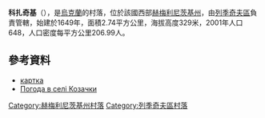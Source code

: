 {{coord|49|18|4|N|27|37|28|E|scale:100000|display=title}}

'''科扎奇基'''（{{lang-uk|Козачки}}），是[[烏克蘭|烏克蘭]]的村落，位於該國西部[[赫梅利尼茨基州|赫梅利尼茨基州]]，由[[列季奇夫區|列季奇夫區]]負責管轄，始建於1649年，面積2.74平方公里，海拔高度329米，2001年人口648，人口密度每平方公里206.99人。

==參考資料==
* [http://gska2.rada.gov.ua/pls/z7502/A005?rf7571=36376 картка]{{dead link|date=2018年4月 |bot=InternetArchiveBot |fix-attempted=yes }}
* [http://weather.in.ua/ua/hmel'nickaja/10979 Погода в селі Козачки]

{{DEFAULTSORT:Козачки}}
[[Category:赫梅利尼茨基州村落|Category:赫梅利尼茨基州村落]]
[[Category:列季奇夫區村落|Category:列季奇夫區村落]]


{{Khmelnytskyi-geo-stub}}